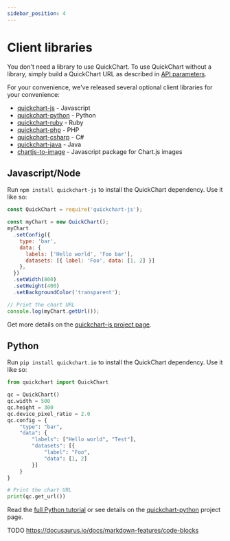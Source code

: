 ```yaml
---
sidebar_position: 4
---
```


# Client libraries

You don't need a library to use QuickChart.  To use QuickChart without a library, simply build a QuickChart URL as described in [API parameters](TODO).

For your convenience, we've released several optional client libraries for your convenience:

  - [quickchart-js](https://github.com/typpo/quickchart-js) - Javascript
  - [quickchart-python](https://github.com/typpo/quickchart-python) - Python
  - [quickchart-ruby](https://github.com/typpo/quickchart-ruby) - Ruby
  - [quickchart-php](https://github.com/typpo/quickchart-php) - PHP
  - [quickchart-csharp](https://github.com/typpo/quickchart-csharp) - C#
  - [quickchart-java](https://github.com/typpo/quickchart-java) - Java
  - [chartjs-to-image](https://www.npmjs.com/package/chartjs-to-image) - Javascript package for Chart.js images

## Javascript/Node

Run `npm install quickchart-js` to install the QuickChart dependency. Use it like so:

```javascript
const QuickChart = require('quickchart-js');

const myChart = new QuickChart();
myChart
  .setConfig({
    type: 'bar',
    data: {
      labels: ['Hello world', 'Foo bar'],
      datasets: [{ label: 'Foo', data: [1, 2] }]
    },
  })
  .setWidth(800)
  .setHeight(400)
  .setBackgroundColor('transparent');

// Print the chart URL
console.log(myChart.getUrl());
```

Get more details on the [quickchart-js project page](https://github.com/typpo/quickchart-js).

## Python

Run `pip install quickchart.io` to install the QuickChart dependency. Use it like so:

```python
from quickchart import QuickChart

qc = QuickChart()
qc.width = 500
qc.height = 300
qc.device_pixel_ratio = 2.0
qc.config = {
    "type": "bar",
    "data": {
        "labels": ["Hello world", "Test"],
        "datasets": [{
            "label": "Foo",
            "data": [1, 2]
        }]
    }
}

# Print the chart URL
print(qc.get_url())
```

Read the [full Python tutorial](TODO) or see details on the [quickchart-python](https://github.com/typpo/quickchart-python) project page.

TODO https://docusaurus.io/docs/markdown-features/code-blocks
